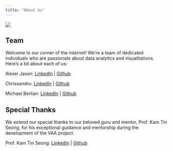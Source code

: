 ```yaml
---
title: "About Us"
---
```


![](images/giphy.gif)

## Team

Welcome to our corner of the internet! We're a team of dedicated individuals who are passionate about data analytics and visualitations. Here's a bit about each of us:

Alexei Jason: [LinkedIn](https://www.linkedin.com/in/alexei-jason/) \| [Github](https://github.com/AlexeiJason)

Chrissandro: [LinkedIn](https://www.linkedin.com/in/chrissandro26/) \| [Github](https://github.com/chrixus2603)

Michael Berlian: [LinkedIn](https://www.linkedin.com/in/michaelberlian/) \| [Github](https://github.com/michaelberlian)

## Special Thanks

We extend our special thanks to our beloved guru and mentor, Prof. Kam Tin Seong, for his exceptional guidance and mentorship during the development of the VAA project.

Prof. Kam Tin Seong: [LinkedIn](https://www.linkedin.com/in/tin-seong-kam-7605089/) \| [Github](https://github.com/tskam)
